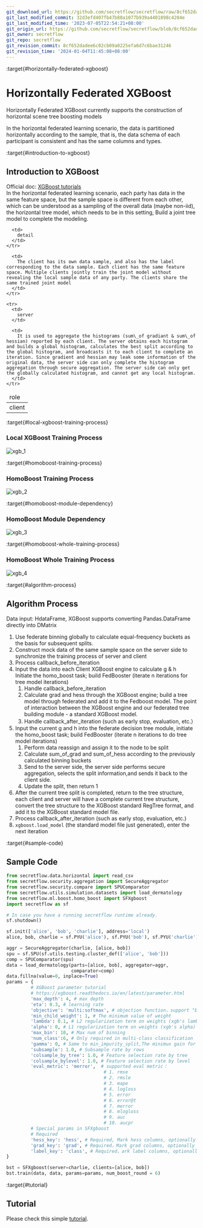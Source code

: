 ```yaml
---
git_download_url: https://github.com/secretflow/secretflow/raw/8cf652dadee6c02cb09a0225efa6d7c6bae31246/docs/user_guide/federated_learning/horizontal_federated_learning/tree.md
git_last_modified_commit: 32d3efd407fb47b88a1077b939a4401898c4204e
git_last_modified_time: '2023-07-05T22:54:21+08:00'
git_origin_url: https://github.com/secretflow/secretflow/blob/8cf652dadee6c02cb09a0225efa6d7c6bae31246/docs/user_guide/federated_learning/horizontal_federated_learning/tree.md
git_owner: secretflow
git_repo: secretflow
git_revision_commit: 8cf652dadee6c02cb09a0225efa6d7c6bae31246
git_revision_time: '2024-01-04T11:45:08+08:00'
---
```


:target{#horizontally-federated-xgboost}

# Horizontally Federated XGBoost

Horizontally Federated XGBoost currently supports the construction of horizontal scene tree boosting models

In the horizontal federated learning scenario, the data is partitioned horizontally according to the sample, that is, the data schema of each participant is consistent and has the same columns and types.

:target{#introduction-to-xgboost}

## Introduction to XGBoost

Official doc: [XGBoost tutorials](https://xgboost.readthedocs.io/en/latest/tutorials/index.html)<br />In the horizontal federated learning scenario, each party has data in the same feature space, but the sample space is different from each other, which can be understood as a sampling of the overall data (maybe non-iid), the horizontal tree model, which needs to be in this setting, Build a joint tree model to complete the modeling.

<table>
  <thead>
    <tr>
      <td>
        role
      </td>

      <td>
        detail
      </td>
    </tr>
  </thead>

  <tbody>
    <tr>
      <td>
        client
      </td>

      <td>
        The client has its own data sample, and also has the label corresponding to the data sample. Each client has the same feature space. Multiple clients jointly train the joint model without revealing the local sample data of any party. The clients share the same trained joint model
      </td>
    </tr>

    <tr>
      <td>
        server
      </td>

      <td>
        It is used to aggregate the histograms (sum\_of gradiant & sum\_of hessian) reported by each client. The server obtains each histogram and builds a global histogram, calculates the best split according to the global histogram, and broadcasts it to each client to complete an iteration. Since gradient and hessian may leak some information of the original data, the server side can only complete the histogram aggregation through secure aggregation. The server side can only get the globally calculated histogram, and cannot get any local histogram.
      </td>
    </tr>
  </tbody>
</table>

:target{#local-xgboost-training-process}

### Local XGBoost Training Process

![xgb\_1](../../../_assets/xgb_1.png)

:target{#homoboost-training-process}

### HomoBoost Training Process

![xgb\_2](../../../_assets/xgb_2.png)

:target{#homoboost-module-dependency}

### HomoBoost Module Dependency

![xgb\_3](../../../_assets/xgb_3.png)

:target{#homoboost-whole-training-process}

### HomoBoost Whole Training Process

![xgb\_4](../../../_assets/xgb_4.png)

:target{#algorithm-process}

## Algorithm Process

Data input: HdataFrame, XGBoost supports converting Pandas.DataFrame directly into DMatrix

1. Use federate binning globally to calculate equal-frequency buckets as the basis for subsequent splits.
2. Construct mock data of the same sample space on the server side to synchronize the training process of server and client
3. Process callback\_before\_iteration
4. Input the data into each Client XGBoost engine to calculate g & h<br />Initiate the homo\_boost task; build FedBooster (iterate n iterations for tree model iterations)
   1. Handle callback\_before\_iteration
   2. Calculate grad and hess through the XGBoost engine; build a tree model through federated and add it to the Fedboost model. The point of interaction between the XGBoost engine and our federated tree building module - a standard XGBoost model.
   3. Handle callback\_after\_iteration (such as early stop, evaluation, etc.）
5. Input the current g and h into the federate decision tree module, initiate the homo\_boost task; build FedBooster (iterate n iterations to do tree model iterations)
   1. Perform data reassign and assign it to the node to be split
   2. Calculate sum\_of\_grad and sum\_of\_hess according to the previously calculated binning buckets
   3. Send to the server side, the server side performs secure aggregation, selects the split information,and sends it back to the client side.
   4. Update the split, then return 1
6. After the current tree split is completed, return to the tree structure, each client and server will have a complete current tree structure, convert the tree structure to the XGBoost standard RegTree format, and add it to the XGBoost standard model file.
7. Process callback\_after\_iteration (such as early stop, evaluation, etc.)
8. `xgboost.load_model` (the standard model file just generated), enter the next iteration

:target{#sample-code}

## Sample Code

```python
from secretflow.data.horizontal import read_csv
from secretflow.security.aggregation import SecureAggregator
from secretflow.security.compare import SPUComparator
from secretflow.utils.simulation.datasets import load_dermatology
from secretflow.ml.boost.homo_boost import SFXgboost
import secretflow as sf

# In case you have a running secretflow runtime already.
sf.shutdown()

sf.init(['alice', 'bob', 'charlie'], address='local')
alice, bob, charlie = sf.PYU('alice'), sf.PYU('bob'), sf.PYU('charlie')

aggr = SecureAggregator(charlie, [alice, bob])
spu = sf.SPU(sf.utils.testing.cluster_def(['alice', 'bob']))
comp = SPUComparator(spu)
data = load_dermatology(parts=[alice, bob], aggregator=aggr,
                        comparator=comp)
data.fillna(value=0, inplace=True)
params = {
         # XGBoost parameter tutorial
         # https://xgboost.readthedocs.io/en/latest/parameter.html
         'max_depth': 4, # max depth
         'eta': 0.3, # learning rate
         'objective': 'multi:softmax', # objection function，support "binary:logistic","reg:logistic","multi:softmax","multi:softprob","reg:squarederror"
         'min_child_weight': 1, # The minimum value of weight
         'lambda': 0.1, # L2 regularization term on weights (xgb's lambda)
         'alpha': 0, # L1 regularization term on weights (xgb's alpha)
         'max_bin': 10, # Max num of binning
         'num_class':6, # Only required in multi-class classification
         'gamma': 0, # Same to min_impurity_split,The minimux gain for a split
         'subsample': 1.0, # Subsample rate by rows
         'colsample_by_tree': 1.0, # Feature selection rate by tree
         'colsample_bylevel': 1.0, # Feature selection rate by level
         'eval_metric': 'merror',  # supported eval metric：
                                    # 1. rmse
                                    # 2. rmsle
                                    # 3. mape
                                    # 4. logloss
                                    # 5. error
                                    # 6. error@t
                                    # 7. merror
                                    # 8. mlogloss
                                    # 9. auc
                                    # 10. aucpr
         # Special params in SFXgboost
         # Required
         'hess_key': 'hess', # Required, Mark hess columns, optionally choosing a column name that is not in the data set
         'grad_key': 'grad', # Required，Mark grad columns, optionally choosing a column name that is not in the data set
         'label_key': 'class', # Required，ark label columns, optionally choosing a column name that is not in the data set
}

bst = SFXgboost(server=charlie, clients=[alice, bob])
bst.train(data, data, params=params, num_boost_round = 6)
```

:target{#tutorial}

## Tutorial

Please check this simple [tutorial](../../../tutorial/Federated_Xgboost.mdx).
